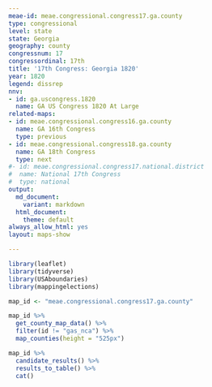 ```yaml
---
meae-id: meae.congressional.congress17.ga.county
type: congressional
level: state
state: Georgia
geography: county
congressnum: 17
congressordinal: 17th
title: '17th Congress: Georgia 1820'
year: 1820
legend: dissrep
nnv:
- id: ga.uscongress.1820
  name: GA US Congress 1820 At Large
related-maps:
- id: meae.congressional.congress16.ga.county
  name: GA 16th Congress
  type: previous
- id: meae.congressional.congress18.ga.county
  name: GA 18th Congress
  type: next
#- id: meae.congressional.congress17.national.district
#  name: National 17th Congress
#  type: national
output:
  md_document:
    variant: markdown
  html_document:
    theme: default
always_allow_html: yes
layout: maps-show

---
```


```r
library(leaflet)
library(tidyverse)
library(USAboundaries)
library(mappingelections)

map_id <- "meae.congressional.congress17.ga.county"
```

<div class="map">

```r
map_id %>%
  get_county_map_data() %>%
  filter(id != "gas_nca") %>% 
  map_counties(height = "525px")
```

</div>

<div class="results-table">

```r
map_id %>%
  candidate_results() %>%
  results_to_table() %>%
  cat()
```

</div>
